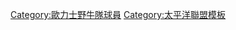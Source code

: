 {{Navbox
|bodyclass=hlist

|name=歐力士野牛球團2010球員名單
|state = <includeonly>collapsed</includeonly>
| title = [[歐力士野牛|<font color="#fc0">歐力士野牛]] - 2010</font>
| groupstyle = background:#c00; color:#fff;
| titlestyle = background:#006; color:#fc0;
|group1= 監督
|list1=
*80 [[岡田彰布]]
|group2= 教練
|list2 = 
*72 [[小林晋哉]]（教練）
*71 [[星野伸之]]（投手）
*70 [[清川栄治]]（投手）
*87 [[正田耕三]]（打撃）
*90 [[水口栄二]]（打撃）
*74 [[松山秀明]]（内野守備跑壘）
*78 [[米村理]]（外野守備跑壘）
*73 [[吉原孝介]]（投捕教練）
*85 [[別府修作]]（牛棚）
*79 [[赤川貴弘]]（體能訓練）
|group3 = 二軍教練
|list3 = 
*81 [[新井宏昌]]（監督兼打撃）
*77 [[弓岡敬二郎]]（教練兼守備跑壘）
*75 [[酒井勉]]（投手）
*83 [[小川博文]]（打撃）
*76 [[大島公一]]（内野守備走壘）
*82 [[三輪隆]]（投捕教練）
*84 [[本屋敷俊介]]（體能訓練）
*89 [[小林宏 (野球)|小林宏]]（育成担當投手）
*88 [[安田昌玄]]（育成担當訓練）
*93 [[金聲來]]（研修）
|group4 = 投手
|list4 = 
*11 [[大久保勝信]]
*12 [[木佐貫洋]]
*13 [[清水章夫]]
*14 [[古川秀一]]
*15 [[加藤大輔]]
*16 [[平野佳寿]]
*17 [[香月良太]]
*18 [[岸田護]]
*19 [[金子千尋]]
*20 [[山本省吾]]
*21 [[甲斐拓哉]]
*24 [[Jonathan David Leicester (右投手)|Leicester]]
*25 [[長谷川昌幸]]
*26 [[伊原正樹]]
*28 [[小松聖]]
*29 [[小林賢司]]
*34 [[本柳和也]]
*35 [[比嘉幹貴]]
*39 [[鴨志田貴司]]
*43 [[阿南徹]]
*45 [[光原逸裕]]
*46 [[菊地原毅]]
*47 [[延江大輔]]
*48 [[吉野誠]]
*49 [[中山慎也]]
*57 [[山田修義]]
*60 [[前田祐二]]
*62 [[山崎正貴]]
*63 [[西勇輝]]
*64 [[西川雅人]]
*65 [[近藤一樹]]
*68 [[仁藤拓馬]]
*99 [[梶本達哉]]
|group5 = 捕手
|list5 = 
*22 [[前田大輔 (野球)|前田大輔]]
*27 [[日高剛]]
*37 [[辻俊哉]]
*44 [[鈴木郁洋]]
*61 [[伊藤光]]
*67 [[横山徹也]]
*69 [[土井健大]]
|group6 = 内野手
|list6 = 
*0 [[森山周]]
*1 [[後藤光尊]]
*2 [[山崎浩司]]
*3 [[一輝 (野球)|一輝]]
*5 [[Freddie Lee Bynum Jr|Bynum]]
*10 [[大引啓次]]
*23 [[北川博敏]]
*30 [[Gregory Mark "Greg" LaRocca|LaRocca]]
*31 [[塩崎真]]
*38 [[高島毅]]
*40 [[喜田剛]]
*42 [[亞力士·卡布瑞拉|亞力士]]
*52 [[Aarom German Baldiris|Baldiris]]
*54 [[金子圭輔]]
*56 [[柴田亮輔]]
*58 [[長田昌浩]]
|group7 = 外野手
|list7 = 
*4 [[赤田將吾]]
*6 [[大村直之]]
*7 [[濱中治]]
*9 [[坂口智隆]]
*32 [[丹羽將弥]]
*33 [[田口壯]]
*36 [[下山真二]]
*50 [[荒金久雄]]
*53 [[相川良太]]
*55 [[岡田貴弘|T-岡田]]
*66 [[由田慎太郎]]
}}<includeonly>[[Category:歐力士野牛隊球員]]</includeonly>
<noinclude>[[Category:太平洋聯盟模板]]</noinclude>